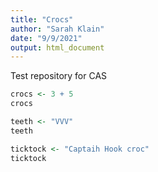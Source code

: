 ```yaml
---
title: "Crocs"
author: "Sarah Klain"
date: "9/9/2021"
output: html_document
---
```


Test repository for CAS
```r
crocs <- 3 + 5
crocs
```
```r
teeth <- "VVV"
teeth
```
```r
ticktock <- "Captaih Hook croc"
ticktock
```

